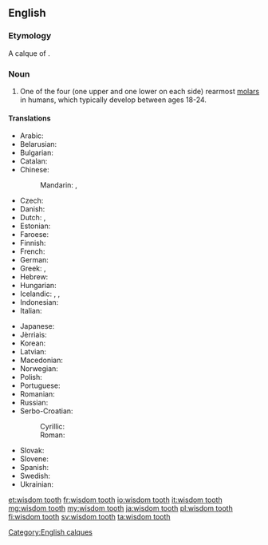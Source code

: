 ==English==
{{wikipedia}}

===Etymology===
A calque of {{etyl|la|-}} {{term|dens sapientae|dēns sapientiae|lang=la}}.

===Noun===
{{en-noun|head=[[wisdom]] [[tooth]]|wisdom teeth}}

# {{dentistry}} One of the four (one upper and one lower on each side) rearmost [[molar]]s in humans, which typically develop between ages 18-24.

====Translations====
{{trans-top|rearmost molar in humans}}
* Arabic: {{t|ar|درس العقل|m|tr=dirs al-ʕaql|sc=Arab}}
* Belarusian: {{t-|be|зуб мудрасці|m|tr=zub múdrasci|sc=Cyrl}}
* Bulgarian: {{t+|bg|мъдрец|m|tr=mǎdréc}}
* Catalan: {{t-|ca|queixal del seny|m}}
* Chinese:
*: Mandarin: {{t|cmn|智齒|sc=Hani}}, {{t|cmn|智齿|tr=zhìchǐ|sc=Hani}}
* Czech: {{t-|cs|zub moudrosti|m}}
* Danish: {{t-|da|visdomstand}}
* Dutch: {{t-|nl|verstandskies|m}}, {{qualifier|Belgium}} {{t-|nl|wijsheidstand|m}}
* Estonian: {{t-|et|tarkusehammas}}
* Faroese: {{t-|fo|vísdómsjakslur|m}}
* Finnish: {{t+|fi|viisaudenhammas}}
* French: {{t+|fr|dent de sagesse|f}}
* German: {{t+|de|Weisheitszahn|m}}
* Greek: {{t+|el|φρονιμίτης|m|tr=fronimítis}}, {{t-|el|σωφρονιστήρας|m|tr=sofronistíras}}
* Hebrew: {{t-|he|שן בינה|f|tr=shen bina}}
* Hungarian: {{t+|hu|bölcsességfog}}
* Icelandic: {{t-|is|endajaxl|m}}, {{t+|is|vísdómstönn|f}}, {{t-|is|geirjaxl|m}}
* Indonesian: {{t+|id|gigi bungsu}}
* Italian: {{t-|it|dente del giudizio|m}}
{{trans-mid}}
* Japanese: {{t-|ja|親知らず|tr=おやしらず, oya-shirazu}}
* Jèrriais: {{tø|roa-jer|dent d'sagesse|f}}
* Korean: {{t-|ko|사랑니|tr=salangni|sc=Kore}}
* Latvian: {{t-|lv|gudrības zobs}}
* Macedonian: {{t-|mk|умник|m|tr=úmnik}}
* Norwegian: {{t-|no|visdomstann|m}}
* Polish: {{t-|pl|ząb mądrości|m}}
* Portuguese: {{t+|pt|siso|m}}
* Romanian: {{t+|ro|măsea de minte|f}}
* Russian: {{t-|ru|зуб мудрости|m|tr=zub múdrosti}}
* Serbo-Croatian:
*: Cyrillic: {{t-|sh|умњак|m|sc=Cyrl}}
*: Roman: {{t-|sh|umnjak|m|sc=Latn}}
* Slovak: {{t-|sk|zub múdrosti|m}}
* Slovene: {{t-|sl|modrostni zob|m}}
* Spanish: {{t-|es|muela del juicio|f}}
* Swedish: {{t+|sv|visdomstand|c}}
* Ukrainian: {{t-|uk|зуб мудрості|m|tr=zub múdrosti|sc=Cyrl}}
{{trans-bottom}}

[[Category:English calques]]

[[et:wisdom tooth]]
[[fr:wisdom tooth]]
[[io:wisdom tooth]]
[[it:wisdom tooth]]
[[mg:wisdom tooth]]
[[my:wisdom tooth]]
[[ja:wisdom tooth]]
[[pl:wisdom tooth]]
[[fi:wisdom tooth]]
[[sv:wisdom tooth]]
[[ta:wisdom tooth]]